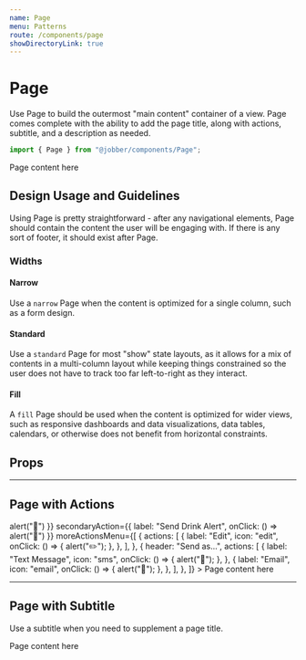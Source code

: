 ```yaml
---
name: Page
menu: Patterns
route: /components/page
showDirectoryLink: true
---
```



# Page

<ComponentStatus stage="ready" responsive="yes" accessible="yes" />

Use Page to build the outermost "main content" container of a view. Page comes
complete with the ability to add the page title, along with actions, subtitle,
and a description as needed.

```ts
import { Page } from "@jobber/components/Page";
```

<Playground>
  <Page
    title="Notifications"
    intro="Improve job completion rates, stop chasing payments, and boost your customer service by automatically communicating with your clients at key points before, during, and after a job. Read more about Notifications by visiting our [Help Center](https://help.getjobber.com/hc/en-us/articles/115009737128)."
  >
    <Text>Page content here</Text>
  </Page>
</Playground>

## Design Usage and Guidelines

Using Page is pretty straightforward - after any navigational elements, Page
should contain the content the user will be engaging with. If there is any sort
of footer, it should exist after Page.

### Widths

#### Narrow

Use a `narrow` Page when the content is optimized for a single column, such as a form design.

#### Standard

Use a `standard` Page for most "show" state layouts, as it allows for a mix of contents in a 
multi-column layout while keeping things constrained so the user does not have to track too far left-to-right
as they interact.

#### Fill

A `fill` Page should be used when the content is optimized for wider views, such as 
responsive dashboards and data visualizations, data tables, calendars, or otherwise does 
not benefit from horizontal constraints.

## Props

<Props of={Page} />

---

## Page with Actions

<Playground>
  <Page
    title="Notification Settings"
    intro="This isn't just talk. Get into action with some buttons and menus."
    primaryAction={{ label: "Send Food Alert", onClick: () => alert("🥨") }}
    secondaryAction={{ label: "Send Drink Alert", onClick: () => alert("🍹") }}
    moreActionsMenu={[
      {
        actions: [
          {
            label: "Edit",
            icon: "edit",
            onClick: () => {
              alert("✏️");
            },
          },
        ],
      },
      {
        header: "Send as...",
        actions: [
          {
            label: "Text Message",
            icon: "sms",
            onClick: () => {
              alert("📱");
            },
          },
          {
            label: "Email",
            icon: "email",
            onClick: () => {
              alert("📨");
            },
          },
        ],
      },
    ]}
  >
    <Content>
      <Text>Page content here</Text>
    </Content>
  </Page>
</Playground>

---

## Page with Subtitle

Use a subtitle when you need to supplement a page title.

<Playground>
  <Page
    title="Notifications"
    subtitle="Notify me of all the work"
    intro="Improve job completion rates, stop chasing payments, and boost your customer service by automatically communicating with your clients at key points before, during, and after a job. Read more about Notifications by visiting our [Help Center](https://help.getjobber.com/hc/en-us/articles/115009737128)."
  >
    <Text>Page content here</Text>
  </Page>
</Playground>
